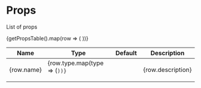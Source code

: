 

<Meta title="Docs/Props" />

# Props

List of props

<table className="props-table">
  <thead>
    <tr>
      <th>
        Name
      </th>
      <th>
        Type
      </th>
      <th>
        Default
      </th>
      <th>
        Description
      </th>
    </tr>
  </thead>
  <tbody>
    {getPropsTable().map(row => (
      <tr className={row.isObjectRow ? "is-object-row" : ""}>
        <td>
          {row.name}
        </td>
        <td>
          {row.type.map(type => (<Code code={type} />))}
        </td>
        <td>
          <Code code={row.defaultValue} />
        </td>
        <td>
          {row.description}
        </td>
      </tr>
    ))}
  </tbody>

</table>
